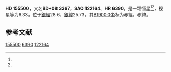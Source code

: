 {{Starbox begin
| name = HD 155500
}}
{{Starbox observe
| epoch = [[J2000.0|J2000.0]]
| constell = {{星座名待查}}<ref name=SIMBAD>{{cite web
 | url=http://simbad.u-strasbg.fr/simbad/sim-id?Ident=HR+6390
 | title =Pulsating variable Star
 | publisher=Centre de Données astronomiques de Strasbourg
 | work=SIMBAD
 | accessdate=2012-07-13}}</ref><ref name=DATA>{{cite web
 | url=http://vizier.u-strasbg.fr/viz-bin/VizieR-5?-out.add=.&-source=5050&-corr=PK=HR&-out.max=9999&HR=6390
 | title=VizieR Detailed Page
 | accessdate=2012-07-13
 | archive-date=2016-03-05
 | archive-url=https://web.archive.org/web/20160305013927/http://vizier.u-strasbg.fr/viz-bin/VizieR-5?-out.add=.&-source=5050&-corr=PK=HR&-out.max=9999&HR=6390
 | dead-url=no
 }}</ref>
| 星官 = 
| ra = {{RA|17|11|45.2}}<ref name=SIMBAD /><ref name=DATA />
| dec = {{DEC|+7|53|41}}<ref name=SIMBAD /><ref name=DATA />
| appmag_v = 6.33<ref name=SIMBAD /><ref name=DATA />
}}
{{Starbox character
| class = K0III<ref name=SIMBAD /><ref name=DATA />
| b-v = 1.04<ref name=SIMBAD /><ref name=DATA />
| u-b = 0.86<ref name=SIMBAD /><ref name=DATA />
| r-i = <ref name=SIMBAD /><ref name=DATA />
| variable = 
}}
{{Starbox astrometry
| radial_v = 0.86
| prop_mo_ra = -6
| parallax = 
| p_error = 
}}
{{Starbox catalog
| names =BD+08 3367，[[SAO星表|SAO]] 122164，[[HD星表|HD]] 155500，[[HR星表|HR]] 6390}}
{{Starbox reference |Simbad=HR+6390}}
{{Starbox end}}

'''HD 155500'''，又名'''BD+08 3367'''，'''SAO 122164'''、'''HR 6390'''，是一颗恒星<ref name=SIMBAD /><ref name=DATA />，视星等为6.33，位于[[銀道座標系|銀經]]28.6，[[銀道座標系|銀緯]]25.73，其[[B1900.0|B1900.0]]坐标为赤經{{RA|17|6|55.8}}，赤緯{{DEC|+8|25.73|59}}。

== 参考文献 ==
{{reflist}}

{{star-stub}}

[[Category:HD和HDE天體|155500]]
[[Category:HR天體|6390]]
[[Category:SAO天體|122164]]